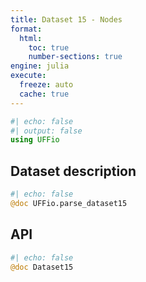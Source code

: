 ```yaml
---
title: Dataset 15 - Nodes
format:
  html:
    toc: true
    number-sections: true
engine: julia
execute:
  freeze: auto
  cache: true
---
```


```julia
#| echo: false
#| output: false
using UFFio
```

## Dataset description

```julia
#| echo: false
@doc UFFio.parse_dataset15
```

## API

::: {.api}
```julia
#| echo: false
@doc Dataset15
```
:::
